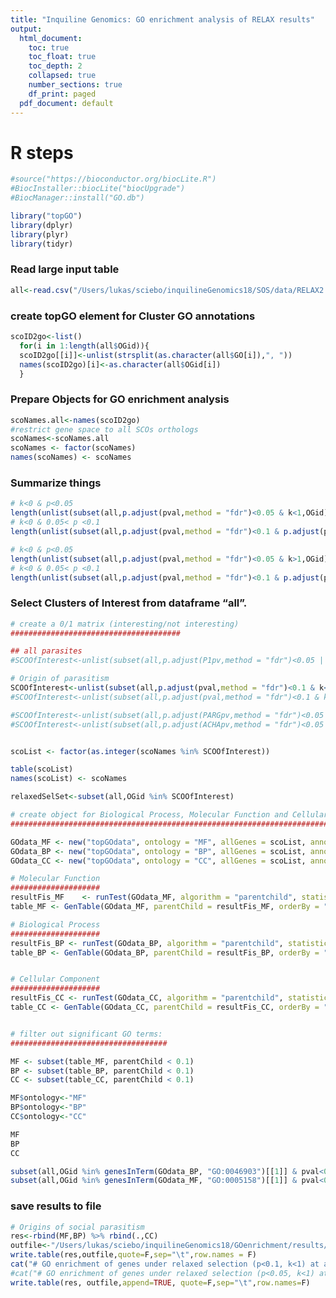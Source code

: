 ```yaml
---
title: "Inquiline Genomics: GO enrichment analysis of RELAX results"
output:
  html_document:
    toc: true
    toc_float: true
    toc_depth: 2
    collapsed: true
    number_sections: true
    df_print: paged
  pdf_document: default
---
```

<STYLE TYPE="text/css">
<!--
  td{
    font-family: Arial; 
    font-size: 8pt;
    padding:0px;
    cellpadding="0";
    cellspacing="0"
  }
  th {
    font-family: Arial; 
    font-size: 8pt;
    height: 20px;
    font-weight: bold;
    text-align: right;
    background-color: #ccccff;
  }
  table { 
    border-spacing: 0px;
    border-collapse: collapse;
  }
--->
</STYLE>





# R steps
```r
#source("https://bioconductor.org/biocLite.R")
#BiocInstaller::biocLite("biocUpgrade")
#BiocManager::install("GO.db")

library("topGO")
library(dplyr)
library(plyr)
library(tidyr)
```

### Read large input table
```r
all<-read.csv("/Users/lukas/sciebo/inquilineGenomics18/SOS/data/RELAX2.tsv",sep="\t")
```

### create topGO element for Cluster GO annotations
```r

scoID2go<-list()
  for(i in 1:length(all$OGid)){
  scoID2go[[i]]<-unlist(strsplit(as.character(all$GO[i]),", "))
  names(scoID2go)[i]<-as.character(all$OGid[i])
  }

```

### Prepare Objects for GO enrichment analysis
```r

scoNames.all<-names(scoID2go)
#restrict gene space to all SCOs orthologs
scoNames<-scoNames.all
scoNames <- factor(scoNames)
names(scoNames) <- scoNames

```



### Summarize things
```r
# k<0 & p<0.05
length(unlist(subset(all,p.adjust(pval,method = "fdr")<0.05 & k<1,OGid)))
# k<0 & 0.05< p <0.1
length(unlist(subset(all,p.adjust(pval,method = "fdr")<0.1 & p.adjust(pval,method = "fdr")>0.05 & k<1,OGid)))

# k<0 & p<0.05
length(unlist(subset(all,p.adjust(pval,method = "fdr")<0.05 & k>1,OGid)))
# k<0 & 0.05< p <0.1
length(unlist(subset(all,p.adjust(pval,method = "fdr")<0.1 & p.adjust(pval,method = "fdr")>0.05 & k>1,OGid)))

```


### Select Clusters of Interest from dataframe "all".
```r
# create a 0/1 matrix (interesting/not interesting)
######################################

## all parasites
#SCOOfInterest<-unlist(subset(all,p.adjust(P1pv,method = "fdr")<0.05 | p.adjust(AINSpv,method = "fdr")<0.05 | p.adjust(PARGpv,method = "fdr")<0.05 | p.adjust(ACHApv,method = "fdr")<0.05,OGid))

# Origin of parasitism
SCOOfInterest<-unlist(subset(all,p.adjust(pval,method = "fdr")<0.1 & k<1,OGid))
#SCOOfInterest<-unlist(subset(all,p.adjust(pval,method = "fdr")<0.1 & k>1,OGid))

#SCOOfInterest<-unlist(subset(all,p.adjust(PARGpv,method = "fdr")<0.05 ,OGid))
#SCOOfInterest<-unlist(subset(all,p.adjust(ACHApv,method = "fdr")<0.05 ,OGid))


scoList <- factor(as.integer(scoNames %in% SCOOfInterest))

table(scoList)
names(scoList) <- scoNames

relaxedSelSet<-subset(all,OGid %in% SCOOfInterest)

```


```r
# create object for Biological Process, Molecular Function and Cellular component:
##################################################################################

GOdata_MF <- new("topGOdata", ontology = "MF", allGenes = scoList, annot = annFUN.gene2GO, gene2GO = scoID2go)
GOdata_BP <- new("topGOdata", ontology = "BP", allGenes = scoList, annot = annFUN.gene2GO, gene2GO = scoID2go)
GOdata_CC <- new("topGOdata", ontology = "CC", allGenes = scoList, annot = annFUN.gene2GO, gene2GO = scoID2go)

# Molecular Function
####################
resultFis_MF 	<- runTest(GOdata_MF, algorithm = "parentchild", statistic = "fisher")
table_MF <- GenTable(GOdata_MF, parentChild = resultFis_MF, orderBy = "parentChild", ranksOf = "parentChild", topNodes = 200)

# Biological Process
####################
resultFis_BP <- runTest(GOdata_BP, algorithm = "parentchild", statistic = "fisher")
table_BP <- GenTable(GOdata_BP, parentChild = resultFis_BP, orderBy = "parentChild", ranksOf = "parentChild", topNodes = 200)


# Cellular Component
####################
resultFis_CC <- runTest(GOdata_CC, algorithm = "parentchild", statistic = "fisher")
table_CC <- GenTable(GOdata_CC, parentChild = resultFis_CC, orderBy = "parentChild", ranksOf = "parentChild", topNodes = 200)


# filter out significant GO terms:
###################################

MF <- subset(table_MF, parentChild < 0.1)
BP <- subset(table_BP, parentChild < 0.1)
CC <- subset(table_CC, parentChild < 0.1)

MF$ontology<-"MF"
BP$ontology<-"BP"
CC$ontology<-"CC"

MF
BP
CC
```
```r

subset(all,OGid %in% genesInTerm(GOdata_BP, "GO:0046903")[[1]] & pval<0.05)
subset(all,OGid %in% genesInTerm(GOdata_MF, "GO:0005158")[[1]] & pval<0.05)

```

### save results to file
```r
# Origins of social parasitism
res<-rbind(MF,BP) %>% rbind(.,CC)
outfile<-"/Users/lukas/sciebo/inquilineGenomics18/GOenrichment/results/GOenrichment.RELAX2.parasiteOrigins.tsv"
write.table(res,outfile,quote=F,sep="\t",row.names = F)
cat("# GO enrichment of genes under relaxed selection (p<0.1, k<1) at any social parasite branch (at FDR<0.1), compared to Ahey, Aech, A1 and A2. \n",file=outfile)
#cat("# GO enrichment of genes under relaxed selection (p<0.05, k<1) at any social parasite branch (at FDR<0.1), compared to all other branches. \n",file=outfile)
write.table(res, outfile,append=TRUE, quote=F,sep="\t",row.names=F)


```


